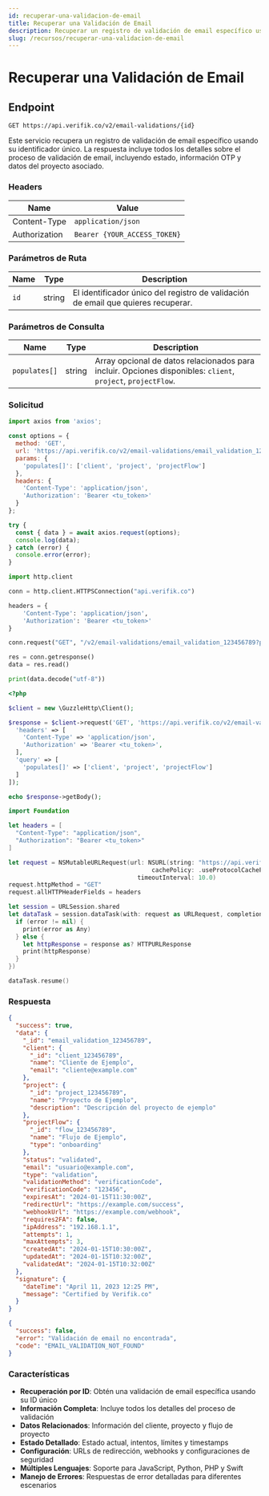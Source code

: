 ```yaml
---
id: recuperar-una-validacion-de-email
title: Recuperar una Validación de Email
description: Recuperar un registro de validación de email específico usando su identificador único
slug: /recursos/recuperar-una-validacion-de-email
---
```



# Recuperar una Validación de Email

## Endpoint

```
GET https://api.verifik.co/v2/email-validations/{id}
```

Este servicio recupera un registro de validación de email específico usando su identificador único. La respuesta incluye todos los detalles sobre el proceso de validación de email, incluyendo estado, información OTP y datos del proyecto asociado.

### Headers

| Name          | Value                        |
| ------------- | ---------------------------- |
| Content-Type  | `application/json`           |
| Authorization | `Bearer {YOUR_ACCESS_TOKEN}` |

### Parámetros de Ruta

| Name | Type   | Description                                                      |
| ---- | ------ | ---------------------------------------------------------------- |
| `id` | string | El identificador único del registro de validación de email que quieres recuperar. |

### Parámetros de Consulta

| Name          | Type   | Description                                                                                    |
| ------------- | ------ | ---------------------------------------------------------------------------------------------- |
| `populates[]` | string | Array opcional de datos relacionados para incluir. Opciones disponibles: `client`, `project`, `projectFlow`. |

### Solicitud

<Tabs>
  <TabItem value="javascript" label="JavaScript">

```javascript
import axios from 'axios';

const options = {
  method: 'GET',
  url: 'https://api.verifik.co/v2/email-validations/email_validation_123456789',
  params: {
    'populates[]': ['client', 'project', 'projectFlow']
  },
  headers: {
    'Content-Type': 'application/json',
    'Authorization': 'Bearer <tu_token>'
  }
};

try {
  const { data } = await axios.request(options);
  console.log(data);
} catch (error) {
  console.error(error);
}
```

  </TabItem>
  <TabItem value="python" label="Python">

```python
import http.client

conn = http.client.HTTPSConnection("api.verifik.co")

headers = {
    'Content-Type': 'application/json',
    'Authorization': 'Bearer <tu_token>'
}

conn.request("GET", "/v2/email-validations/email_validation_123456789?populates[]=client&populates[]=project&populates[]=projectFlow", headers=headers)

res = conn.getresponse()
data = res.read()

print(data.decode("utf-8"))
```

  </TabItem>
  <TabItem value="php" label="PHP">

```php
<?php

$client = new \GuzzleHttp\Client();

$response = $client->request('GET', 'https://api.verifik.co/v2/email-validations/email_validation_123456789', [
  'headers' => [
    'Content-Type' => 'application/json',
    'Authorization' => 'Bearer <tu_token>',
  ],
  'query' => [
    'populates[]' => ['client', 'project', 'projectFlow']
  ]
]);

echo $response->getBody();
```

  </TabItem>
  <TabItem value="swift" label="Swift">

```swift
import Foundation

let headers = [
  "Content-Type": "application/json",
  "Authorization": "Bearer <tu_token>"
]

let request = NSMutableURLRequest(url: NSURL(string: "https://api.verifik.co/v2/email-validations/email_validation_123456789?populates[]=client&populates[]=project&populates[]=projectFlow")! as URL,
                                        cachePolicy: .useProtocolCachePolicy,
                                    timeoutInterval: 10.0)
request.httpMethod = "GET"
request.allHTTPHeaderFields = headers

let session = URLSession.shared
let dataTask = session.dataTask(with: request as URLRequest, completionHandler: { (data, response, error) -> Void in
  if (error != nil) {
    print(error as Any)
  } else {
    let httpResponse = response as? HTTPURLResponse
    print(httpResponse)
  }
})

dataTask.resume()
```

  </TabItem>
</Tabs>

### Respuesta

<Tabs>
  <TabItem value="200" label="200">

```json
{
  "success": true,
  "data": {
    "_id": "email_validation_123456789",
    "client": {
      "_id": "client_123456789",
      "name": "Cliente de Ejemplo",
      "email": "cliente@example.com"
    },
    "project": {
      "_id": "project_123456789",
      "name": "Proyecto de Ejemplo",
      "description": "Descripción del proyecto de ejemplo"
    },
    "projectFlow": {
      "_id": "flow_123456789",
      "name": "Flujo de Ejemplo",
      "type": "onboarding"
    },
    "status": "validated",
    "email": "usuario@example.com",
    "type": "validation",
    "validationMethod": "verificationCode",
    "verificationCode": "123456",
    "expiresAt": "2024-01-15T11:30:00Z",
    "redirectUrl": "https://example.com/success",
    "webhookUrl": "https://example.com/webhook",
    "requires2FA": false,
    "ipAddress": "192.168.1.1",
    "attempts": 1,
    "maxAttempts": 3,
    "createdAt": "2024-01-15T10:30:00Z",
    "updatedAt": "2024-01-15T10:32:00Z",
    "validatedAt": "2024-01-15T10:32:00Z"
  },
  "signature": {
    "dateTime": "April 11, 2023 12:25 PM",
    "message": "Certified by Verifik.co"
  }
}
```

  </TabItem>
  <TabItem value="404" label="404">

```json
{
  "success": false,
  "error": "Validación de email no encontrada",
  "code": "EMAIL_VALIDATION_NOT_FOUND"
}
```

  </TabItem>
</Tabs>

### Características

- **Recuperación por ID**: Obtén una validación de email específica usando su ID único
- **Información Completa**: Incluye todos los detalles del proceso de validación
- **Datos Relacionados**: Información del cliente, proyecto y flujo de proyecto
- **Estado Detallado**: Estado actual, intentos, límites y timestamps
- **Configuración**: URLs de redirección, webhooks y configuraciones de seguridad
- **Múltiples Lenguajes**: Soporte para JavaScript, Python, PHP y Swift
- **Manejo de Errores**: Respuestas de error detalladas para diferentes escenarios
